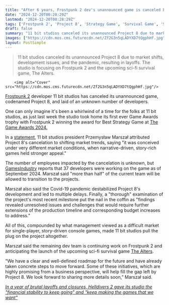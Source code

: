 ```yaml
---
title: "After 6 years, Frostpunk 2 dev's unannounced game is canceled because it was conceived 'under very different market conditions' when story-driven games 'held stronger appeal'"
date: "2024-12-20T00:28:29Z"
lastmod: "2024-12-20T00:28:29Z"
tags: ['Frostpunk 2', 'Project 8', 'Strategy Game', 'Survival Game', 'Sci-Fi', 'Single-Player', 'Console Games', '11 bit studios', 'Game Awards', 'Layoffs', 'The Alters']
draft: false
summary: "11 bit studios canceled its unannounced Project 8 due to market shifts, development issues, and the pandemic, resulting in layoffs.  The studio is focusing on Frostpunk 2 and the upcoming sci-fi survival game, The Alters."
images: ["https://cdn.mos.cms.futurecdn.net/Zf2G3n5qLADYXD7tQgphHf.jpg"]
layout: PostSimple
---
```

> 11 bit studios canceled its unannounced Project 8 due to market shifts, development issues, and the pandemic, resulting in layoffs.  The studio is focusing on Frostpunk 2 and the upcoming sci-fi survival game, The Alters.


        <img alt="Cover" src="https://cdn.mos.cms.futurecdn.net/Zf2G3n5qLADYXD7tQgphHf.jpg"/>
        
[Frostpunk 2](https://www.gamesradar.com/games/city-builder/frostpunk-2-review/) developer 11 bit studios has canceled its unannounced game, codenamed Project 8, and laid of an unknown number of developers.

One can only imagine it's been a whirlwind of a time for the folks at 11 bit studios, as just last week the studio took home its first ever Game Awards trophy with Frostpunk 2 winning the award for Best Strategy Game at [The Game Awards 2024.](https://www.gamesradar.com/news/live/game-awards-2024-everything-announced/)

In a [statement](https://ir.11bitstudios.com/en/news/11-bit-studios-ends-development-of-project-8), 11 bit studios president Przemysław Marszał attributed Project 8's cancelation to shifting market trends, saying "it was conceived under very different market conditions, when narrative-driven, story-rich games held stronger appeal."

The number of employees impacted by the cancelation is unknown, but [GamesIndustry](https://www.gamesindustry.biz/11-bit-studios-lays-off-unknown-number-of-staff-cancels-project-8-console-game#:~:text=Frostpunk%20developer%2011%20Bit%20Studios,the%20end%20of%20September%202024.) reports that 37 developers were working on the game as of September 2024. Marszał said "more than half" of the current team will be allowed to transition to the projects.

Marszał also said the Covid-19 pandemic destabilized Project 8's development and led to multiple delays. Finally, a "thorough" examination of the project's most recent milestone put the nail in the coffin as "findings revealed unresolved issues and challenges that would require further extensions of the production timeline and corresponding budget increases to address."

All of this, compounded by what management viewed as a difficult market for single-player, story-driven console games, made 11 bit studios pull the plug on the project altogether.

Marszał said the remaining dev team is continuing work on Frostpunk 2 and anticipating the launch of the upcoming sci-fi survival game [The Alters](https://www.gamesradar.com/games/survival/the-alters-feels-like-a-perfect-mix-of-sci-fi-survival-with-the-multiversal-chaos-of-everything-everywhere-all-at-once/).

"We have a clear and well-defined roadmap for the future and have already taken concrete steps to move forward. Some of these initiatives, which are highly promising from a business perspective, will help fill the gap left by Project 8. We look forward to sharing more details soon,” Marszał said.

[<em>In a year of brutal layoffs and closures, Helldivers 2 gave its studio the "financial stability to keep going" and "keep making the games that we want"</em>](https://www.gamesradar.com/games/third-person-shooter/in-a-year-of-brutal-layoffs-and-closures-helldivers-2-gave-its-studio-the-financial-stability-to-keep-going-and-keep-making-the-games-that-we-want/)
        